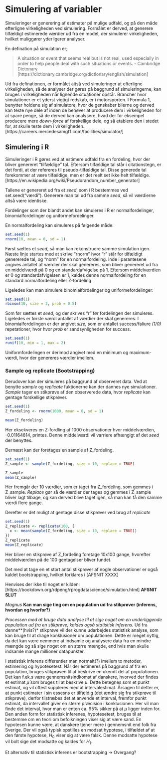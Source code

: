 # Simulering af variabler

Simuleringer er generering af estimater på mulige udfald, og på den måde efterligne virkeligheden ved simulering. Formålet er derved, at generere tilfældigt estimerede værdier ud fra en model, der simulerer virkeligheden, hvilket muliggører yderligerer analyser.

En defination på simulation er;

>A situation or event that seems real but is not real, used especially in order to help people deal with such situations or events. - Cambridge Dictonary [https://dictionary.cambridge.org/dictionary/english/simulation]

Ud fra definationen, er formålet altså ved simuleringer at efterligne virkeligheden, så de analyser der gøres på baggrund af simuleringerne, kan bruges i virkeligheden når lignende situationer opstår.
Brancher hvor simulationer er et yderst vigtigt redskab, er i motorsporten. I Formula 1, benytter holdene sig af simulatore, hvor de genskaber bilerne og derved kan teste nye dele af inden de behøver at producere dem i virkeligheden for at spare penge, så de derved kan analysere, hvad der for eksempel producere mere _down-force_ af forskellige dele, og så etablere den i stedet for, at skulle teste dem i virkeligheden. [https://careers.mercedesamgf1.com/facilities/simulator/]

## Simulering i R

Simuleringer i R gøres ved at estimere udfald fra en fordeling, hvor der bliver genereret "tilfældige" tal. Eftersom tilfældige tal står i citationstegn, er det fordi, at der refereres til pseudo-tilfældige tal.
Disse generede tal forekommer at være tilfældige, men er det reelt set ikke helt tilfældige. [https://en.wikipedia.org/wiki/Pseudorandom_number_generator]

Tallene er genereret ud fra et _seed_, som i R bestemmes ved set.seed("værdi"). Generere man tal ud fra samme _seed_, så vil værdierne altså være identiske.

Fordelinger som der blandt andet kan simuleres i R er normalfordelinger, binomialfordelinger og uniformefordelinger.

En normalfordeling kan simuleres på følgende måde:
```r
set.seed(1)
rnorm(10, mean = 0, sd = 1)
```

Først sættes et _seed_, så man kan rekonstruere samme simulation igen. Næste linje startes med at skrive "rnorm" hvor "r" står for tilfældigt genererede tal, og "norm" for en normalfordeling. Inde i parantesene angives antallet af værdier der skal genereres, som bliver genereret ud fra en middelværdi på 0 og en standardafvigelse på 1. Eftersom middelværdien er 0 og standardafvigelsen er 1, kaldes denne normalfordeling for en standard normalfordeling eller Z-fordeling.

Ligeledes kan man simulere binomialfordelinger og uniformefordelinger:
```r
set.seed(1)
rbinom(10, size = 2, prob = 0.5)
```

Som før sættes et _seed_, og der skrives "r" før fordelingen der simuleres. Ligeledes er første værdi antallet af værdier der skal genereres. I binomialfordelingen er der angivet _size_, som er antallet success/faliure _(1/0)_ repetationer, hvor hvor _prob_ er sandsynligheden for success.

```r
set.seed(1)
runif(10, min = 1, max = 2)
```

Uniformfordelingen er derimod angivet med en minimum og maximum-værdi, hvor der genereres værdier imellem.

### Sample og replicate (Bootstrapping)

Derudover kan der simuleres på baggrund af observeret data. Ved at benytte _sample_ og _replicate_ fuktionerne kan der dannes nye simulationer. _Sample_ tager en stikprøve af den observerede data, hvor _replicate_ kan gentage forskellige stikprøver.
```r
set.seed(1)
Z_fordeling <- rnorm(1000, mean = 0, sd = 1)

mean(Z_fordeling)
```
Her eksekveres en Z-fordling af 1000 observationer hvor middelværdien, -0.01164814, printes. Denne middelværdi vil varriere afhængigt af det _seed_ der benyttes.

Dernæst kan der foretages en sample af Z_fordeling.

```r
set.seed(1)
Z_sample <- sample(Z_fordeling, size = 10, replace = TRUE)

Z_sample
mean(Z_sample)
```
Her fremgår der 10 værdier, som er taget fra Z_fordeling, som gemmes i Z_sample. _Replace_ gør så de værdier der tages og gemmes i Z_sample bliver lagt tilbage, og kan derved blive taget igen, så man kan få den samme værdi flere gange.

Derefter er det muligt at gentage disse stikprøver ved brug af _replicate_
```r
set.seed(1)
Z_replicate <- replicate(100, {
  x <- mean(sample(Z_fordeling, size = 10, replace = TRUE))
})
Z_replicate
mean(Z_replicate)
```
Her bliver en stikprøve af Z_fordeling foretage 10x100 gange, hvorefter middelværdien på de 100 gentagelser bliver fundet.

Det med at tage en et stort antal stikprøver af nogle observationer er også kaldet bootstrapping, hvilket forklares i [AFSNIT XXXX]

Henvises der ikke til noget er kilden: [https://bookdown.org/rdpeng/rprogdatascience/simulation.html]
__AFSNIT SLUT__


*Magnus*
**Kan man sige ting om en population ud fra stikprøver (inferens, hvordan og hvorfor?)**

*Processen med at bruge data analyse til at sige noget om en underliggende population ud fra en stikprøve, kaldes også statistisk inferens.* Ud fra denne**(hvis?)* stikprøve vil der kunne udarbejdes statistisk analyse, som kan bruge til at drage konklusioner om populationen. Dette er meget nyttig, da det kan være nemmere at indsamle og analysere data fra en mindre mængde og så sige noget om en større mængde, end hvis man skulle indsamle mange millioner datapunkter.

I statistisk inferens differentier man normalt(?) imellem to metoder, estimering og hypotesetest.
Når der estimeres på baggrund af fra en population, bruges stikprøven til at beskrive en ukendt del af populationen. Det kan f.ek.s være gennemsnitsindkomst af danskere, hvorved der findes et estimat $\hat{\mu}$ som bruges til at beskrive $\mu$. Dette betegnes som et punkt estimat, og vil oftest suppleres med at intervalestimat. Årsagen til detter er, at punkt estimater i sin essesns er tilfældig (det ændre sig fra stikprøve til stikprøve), derfor tilstræbes det at anvende et interval, fremfor punkt estimat, da intervallet giver en større præcision i konklusionen. Her vil man finde det interval, hvor man er enten ca. 95% sikker på at $\mu$ ligger inden for.
Den anden form for statistisk inferenes, hypotesetest, bruges til at bestemme om en teori om befolkningen viser sig at være sand. En hypotesen kunne være, at danskere tjener mere i gennemsnit end folk fra Sverige. Der vil også typisk opstilles en modsat hypotese, i tilfældet af at den første hypotese, $H_0$ viser sig at være falsk. Denne modsatte hypotese vil bolt sige det modsatte og kaldes for $H_1$.

Et alternativ til statistisk inferens er bootstrapping -> Overgang?
